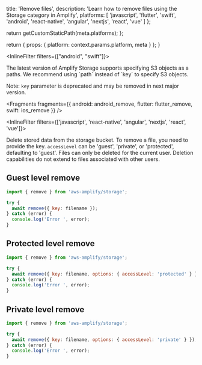 
  title: 'Remove files',
  description: 'Learn how to remove files using the Storage category in Amplify',
  platforms: [
    'javascript',
    'flutter',
    'swift',
    'android',
    'react-native',
    'angular',
    'nextjs',
    'react',
    'vue'
  ]
};

  return getCustomStaticPath(meta.platforms);
};

  return {
    props: {
      platform: context.params.platform,
      meta
    }
  };
}

<InlineFilter filters={["android", "swift"]}>

<Callout info>
The latest version of Amplify Storage supports specifying S3 objects as a paths.  
We recommend using `path` instead of `key` to specify S3 objects.

Note: `key` parameter is deprecated and may be removed in next major version.
</Callout>

</InlineFilter>


<Fragments
  fragments={{
    android: android_remove,
    flutter: flutter_remove,
    swift: ios_remove
  }}
/>

<InlineFilter filters={['javascript', 'react-native', 'angular', 'nextjs', 'react', 'vue']}>

Delete stored data from the storage bucket. To remove a file, you need to provide the key. `accessLevel` can be 'guest', 'private', or 'protected', defaulting to 'guest'. Files can only be deleted for the current user. Deletion capabilities do not extend to files associated with other users.

## Guest level remove

```javascript
import { remove } from 'aws-amplify/storage';

try {
  await remove({ key: filename });
} catch (error) {
  console.log('Error ', error);
}
```

## Protected level remove

```javascript
import { remove } from 'aws-amplify/storage';

try {
  await remove({ key: filename, options: { accessLevel: 'protected' } });
} catch (error) {
  console.log('Error ', error);
}
```

## Private level remove

```javascript
import { remove } from 'aws-amplify/storage';

try {
  await remove({ key: filename, options: { accessLevel: 'private' } });
} catch (error) {
  console.log('Error ', error);
}
```

</InlineFilter>
